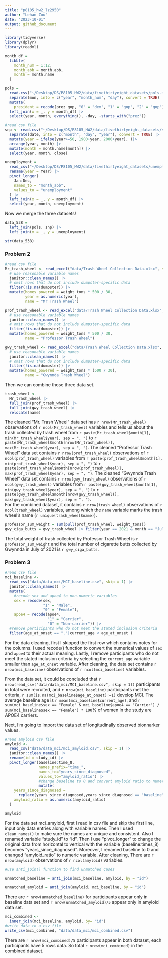 ```yaml
---
title: "p8105_hw2_lz2950"
author: "Lehan Zou"
date: "2023-10-01"
output: github_document
---
```


```r
library(tidyverse)
library(dplyr)
library(readxl)
```

```r
month_df = 
  tibble(
    month_num = 1:12,
    month_abb = month.abb,
    month = month.name
  )

pols = 
  read.csv("~/Desktop/DS/P8105_HW2/data/fivethirtyeight_datasets/pols-month.csv") |>
  separate(mon, into = c("year", "month_num", "day"), convert = TRUE) |>
  mutate(
    president = recode(prez_gop, "0" = "dem", "1" = "gop", "2" = "gop")) |>
  left_join(x = _, y = month_df) |> 
  select(year, month, everything(), -day, -starts_with("prez")) 
```

```r
#read csv file
snp <- read.csv("~/Desktop/DS/P8105_HW2/data/fivethirtyeight_datasets/snp.csv") |>
  separate(date, into = c("month", "day", "year"), convert = TRUE) |>
  mutate(year = ifelse(year>=50, 1900+year, 2000+year), )|>
  arrange(year, month) |>
  mutate(month = month.name[month]) |>
  select(year, month, close) 
```

```r
unemployment = 
  read_csv("~/Desktop/DS/P8105_HW2/data/fivethirtyeight_datasets/unemployment.csv") |>
  rename(year = Year) |>
  pivot_longer(
    Jan:Dec, 
    names_to = "month_abb",
    values_to = "unemployment"
  ) |> 
  left_join(x = _, y = month_df) |> 
  select(year, month, unemployment)
```
Now we merge the three datasets!

```r
data_538 = 
  left_join(pols, snp) |>
  left_join(x = _, y = unemployment)

str(data_538)
```

### Problem 2
```r
#read csv file
Mr_trash_wheel <- read_excel("data/Trash Wheel Collection Data.xlsx", sheet = "Mr. Trash Wheel", range = cell_cols("A2:N586"), col_names = TRUE, trim_ws = TRUE, skip = 1) |>
  # use reasonable variable names
  janitor::clean_names() |>
  # omit rows that do not include dumpster-specific data
  filter(!is.na(dumpster)) |>
  mutate(homes_powered = weight_tons * 500 / 30,
         year = as.numeric(year), 
         name = "Mr Trash Wheel") 

```

```r
prof_trash_wheel <- read_excel("data/Trash Wheel Collection Data.xlsx", sheet = "Professor Trash Wheel", range = cell_cols("A2:M108")) |>
  # use reasonable variable names
  janitor::clean_names() |>
  # omit rows that do not include dumpster-specific data
  filter(!is.na(dumpster)) |>
  mutate(homes_powered = weight_tons * 500 / 30,
         name = "Professor Trash Wheel") 
```

```r
gwy_trash_wheel <- read_excel("data/Trash Wheel Collection Data.xlsx", sheet = "Professor Trash Wheel", range = cell_cols("A2:L157"), col_names = TRUE, trim_ws = TRUE, skip = 1) |>
  # use reasonable variable names
  janitor::clean_names() |>
  # omit rows that do not include dumpster-specific data
  filter(!is.na(dumpster)) |>
  mutate(homes_powered = weight_tons * (500 / 30),
         name = "Gwynnda Trash Wheel") 
```

Then we can combine those three data set.
```r
trash_wheel <-
  Mr_trash_wheel |> 
  full_join(prof_trash_wheel) |> 
  full_join(gwy_trash_wheel) |> 
  relocate(name)
```

The cleaned "Mr. Trash Wheel" data set has `r nrow(Mr_trash_wheel)` observations of `r ncol(Mr_trash_wheel)` variables and tells us about the trash collected by trash wheel from `r paste(Mr_trash_wheel$month[1], min(Mr_trash_wheel$year), sep = ", ")` to `r paste(Mr_trash_wheel$month[nrow(Mr_trash_wheel)], max(Mr_trash_wheel$year), sep = ", ")`. The cleaned "Professor Trash Wheel" data set contains `r nrow(prof_trash_wheel)` observations of `r ncol(prof_trash_wheel)` variables from `r paste(prof_trash_wheel$month[1], min(prof_trash_wheel$year), sep = ", ")` to `r paste(prof_trash_wheel$month[nrow(prof_trash_wheel)], max(prof_trash_wheel$year), sep = ", ")`. The cleaned "Gwynnda Trash Wheel" data set contains `r nrow(gwy_trash_wheel)` observations of `r ncol(gwy_trash_wheel)` variables from `r paste(gwy_trash_wheel$month[1], min(gwy_trash_wheel$year), sep = ", ")` to `r paste(gwy_trash_wheel$month[nrow(gwy_trash_wheel)], max(gwy_trash_wheel$year), sep = ", ")`.  
For the combined dataset, it contains `r nrow(trash_wheel)` observations of `r ncol(trash_wheel)` variables, among which the `name` variable marks the trash wheel's name (`r unique(trash_wheel$name)`). 
```r
professor_sum_weight = sum(pull(prof_trash_wheel, weight_tons))
gwy_ciga_butts = gwy_trash_wheel |> filter(year == 2021 & month == "July") |> pull(cigarette_butts) |> sum()
```
The total weight of trash collected by Professor Trash Wheel is `r professor_sum_weight` and the total number of cigarette butts collected by Gwynnda in July of 2021 is `r gwy_ciga_butts`.

### Problem 3
```r
#read csv file
mci_baseline <-
  read_csv("data/data_mci/MCI_baseline.csv", skip = 1) |>
  janitor::clean_names() |>
  mutate(
    #recode sex and apoe4 to non-numeric variables
    sex = recode(sex,
                 "1" = "Male",
                 "0" = "Female"),
    apoe4 = recode(apoe4,
                   "1" = "Carrier",
                   "0" = "Non-carrier")) |>
  #remove participants who do not meet the stated inclusion criteria
  filter(age_at_onset == "."|current_age < age_at_onset )

```
For the data cleaning, first I skipped the first row which contains notes for the columns. I used recode() function to convert the numerical values of `sex` and `apoe4` to their actual meaning. Lastly, I remove participants who do not meet the stated inclusion criteria by selecting the `current_age` variable smaller than `age_at_onset` variable. After cleaning, the data set contains  `r nrow(mci_baseline)` observations of `r ncol(mci_baseline)` variables.  

From the data set, it could be concluded that `r nrow(read_csv("data/data_mci/MCI_baseline.csv", skip = 1))` participants in total were recruited, and `r nrow(mci_baseline)` participants met the criteria, `r sum(is.na(mci_baseline$age_at_onset)!=1)` develop MCI. The average baseline age is `r mean(mci_baseline$current_age)`, and `r sum(mci_baseline$sex == "Female" & mci_baseline$apoe4 == "Carrier") / sum(mci_baseline$sex == "Female") * 100`% of women in the study are APOE4 carriers.  


Next, I'm going to import the data set of longitudinally observed bionnarker values.
```r
#read amyloid csv file
amyloid <-
  read_csv("data/data_mci/mci_amyloid.csv", skip = 1) |>
  janitor::clean_names() |>
  rename(id = study_id) |>
  pivot_longer(baseline:time_8,
               names_prefix="time_",
               names_to="years_since_diagnosed",
               values_to="amyloid_ratio") |>
               #change baseline to 0 and convert amyloid ratio to numerical variable
               mutate(
    years_since_diagnosed =
      replace(years_since_diagnosed,years_since_diagnosed == "baseline",0),
    amyloid_ratio = as.numeric(amyloid_ratio) 
  )

amyloid
```
For the data set mci_amyloid, first I read in csv file and skip the first line, input only data entries along with variable names. Then I used `clean_names()` to make sure the names are unique and consistent. Also I renamed variable "study_id" to "id". Then I use "pivot_longer" to change the original data from horizontal to vertical with the variable (baseline:times_8) becomes "years_since_diagnosed". 
Moreover, I renamed baseline to 0 and changed "amyloid_ratio" to numeric variable.
After cleaning, There are `r nrow(amyloid)` observations of `r ncol(amyloid)` variables.

```r
#use anti_join() function to find unmatched cases

unmatched_baseline = anti_join(mci_baseline, amyloid, by = "id")

unmatched_amyloid = anti_join(amyloid, mci_baseline, by = "id")

```
There are `r nrow(unmatched_baseline)` for participants appear only in baseline data set and `r nrow(unmatched_amyloid)/5` appear only in amyloid data set.

```r
mci_combined <-
  inner_join(mci_baseline, amyloid, by= "id")
#write data to a csv file  
write_csv(mci_combined, "data/data_mci/mci_combined.csv")
```
There are `r nrow(mci_combined)/5` participants appear in both dataset, each participants have 5 rows data. So total `r nrow(mci_combined)` in the combined dataset. 
